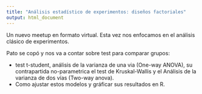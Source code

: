 ```yaml
---
title: "Análisis estadístico de experimentos: diseños factoriales"
output: html_document
---
```


Un nuevo meetup en formato virtual. Esta vez nos enfocamos en el análisis clásico de experimentos.

Pato se copó y nos va a contar sobre test para comparar grupos:

* test t-student, análisis de la varianza de una via (One-way ANOVA), su contrapartida no-parametrica el test de Kruskal-Wallis y el Análisis de la varianza de dos vías (Two-way anova).
* Como ajustar estos modelos y gráficar sus resultados en R.